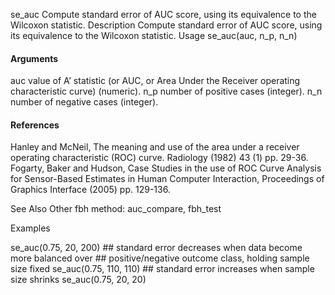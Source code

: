 
se_auc Compute standard error of AUC score, using its equivalence to the
Wilcoxon statistic.
Description
Compute standard error of AUC score, using its equivalence to the Wilcoxon statistic.
Usage
se_auc(auc, n_p, n_n)

#### Arguments

auc value of A’ statistic (or AUC, or Area Under the Receiver operating characteristic
curve) (numeric).
n_p number of positive cases (integer).
n_n number of negative cases (integer).

#### References
Hanley and McNeil, The meaning and use of the area under a receiver operating characteristic
(ROC) curve. Radiology (1982) 43 (1) pp. 29-36.
Fogarty, Baker and Hudson, Case Studies in the use of ROC Curve Analysis for Sensor-Based
Estimates in Human Computer Interaction, Proceedings of Graphics Interface (2005) pp. 129-136.

See Also
Other fbh method: auc_compare, fbh_test

Examples

se_auc(0.75, 20, 200)
## standard error decreases when data become more balanced over
## positive/negative outcome class, holding sample size fixed
se_auc(0.75, 110, 110)
## standard error increases when sample size shrinks
se_auc(0.75, 20, 20)
